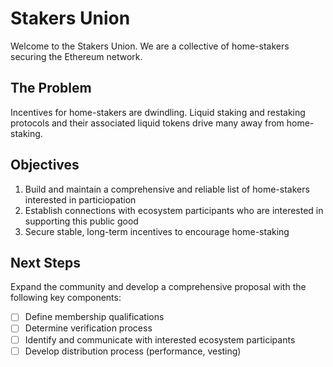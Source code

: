 # Stakers Union

Welcome to the Stakers Union. We are a collective of home-stakers securing the Ethereum network.

## The Problem

Incentives for home-stakers are dwindling. Liquid staking and restaking protocols and their associated liquid tokens drive many away from home-staking.

## Objectives

1. Build and maintain a comprehensive and reliable list of home-stakers interested in particiopation
2. Establish connections with ecosystem participants who are interested in supporting this public good
3. Secure stable, long-term incentives to encourage home-staking

## Next Steps
Expand the community and develop a comprehensive proposal with the following key components:
- [ ] Define membership qualifications
- [ ] Determine verification process
- [ ] Identify and communicate with interested ecosystem participants
- [ ] Develop distribution process (performance, vesting)